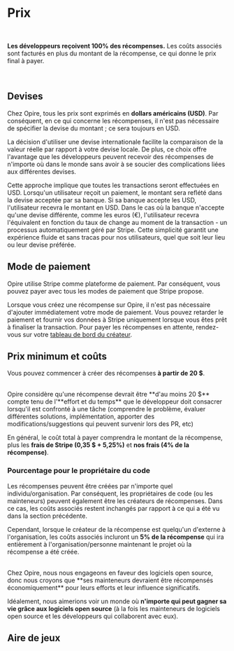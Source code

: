 
# Prix

<br/>

<InfoPanel>**Les développeurs reçoivent 100% des récompenses.** Les coûts associés sont facturés en plus du montant de la récompense, ce qui donne le prix final à payer.</InfoPanel>

<br/>

## Devises

Chez Opire, tous les prix sont exprimés en **dollars américains (USD)**. Par conséquent, en ce qui concerne les récompenses, il n'est pas nécessaire de spécifier la devise du montant ; ce sera toujours en USD.

La décision d'utiliser une devise internationale facilite la comparaison de la valeur réelle par rapport à votre devise locale. De plus, ce choix offre l'avantage que les développeurs peuvent recevoir des récompenses de n'importe où dans le monde sans avoir à se soucier des complications liées aux différentes devises.

Cette approche implique que toutes les transactions seront effectuées en USD. Lorsqu'un utilisateur reçoit un paiement, le montant sera reflété dans la devise acceptée par sa banque. Si sa banque accepte les USD, l'utilisateur recevra le montant en USD. Dans le cas où la banque n'accepte qu'une devise différente, comme les euros (€), l'utilisateur recevra l'équivalent en fonction du taux de change au moment de la transaction - un processus automatiquement géré par Stripe. Cette simplicité garantit une expérience fluide et sans tracas pour nos utilisateurs, quel que soit leur lieu ou leur devise préférée.

## Mode de paiement

Opire utilise Stripe comme plateforme de paiement. Par conséquent, vous pouvez payer avec tous les modes de paiement que Stripe propose.

Lorsque vous créez une récompense sur Opire, il n'est pas nécessaire d'ajouter immédiatement votre mode de paiement. Vous pouvez retarder le paiement et fournir vos données à Stripe uniquement lorsque vous êtes prêt à finaliser la transaction. Pour payer les récompenses en attente, rendez-vous sur votre [tableau de bord du créateur](https://app.opire.dev/dashboard/creator/rewards).

## Prix minimum et coûts

Vous pouvez commencer à créer des récompenses **à partir de 20 $**.

<br/>
<InfoPanel>Opire considère qu'une récompense devrait être **d'au moins 20 $** compte tenu de l'**effort et du temps** que le développeur doit consacrer lorsqu'il est confronté à une tâche <DimmedText>(comprendre le problème, évaluer différentes solutions, implémentation, apporter des modifications/suggestions qui peuvent survenir lors des PR, etc)</DimmedText></InfoPanel>
<br/>

En général, le coût total à payer comprendra le montant de la récompense, plus les **frais de Stripe (0,35 $ + 5,25%)** et **nos frais (4% de la récompense)**.

### Pourcentage pour le propriétaire du code

Les récompenses peuvent être créées par n'importe quel individu/organisation. Par conséquent, les propriétaires de code (ou les mainteneurs) peuvent également être les créateurs de récompenses. Dans ce cas, les coûts associés restent inchangés par rapport à ce qui a été vu dans la section précédente.

Cependant, lorsque le créateur de la récompense est quelqu'un d'externe à l'organisation, les coûts associés incluront un **5% de la récompense** qui ira entièrement à l'organisation/personne maintenant le projet où la récompense a été créée.

<br/>
<InfoPanel>
Chez Opire, nous nous engageons en faveur des logiciels open source, donc nous croyons que **ses mainteneurs devraient être récompensés économiquement** pour leurs efforts et leur influence significatifs.

Idéalement, nous aimerions voir un monde où **n'importe qui peut gagner sa vie grâce aux logiciels open source** (à la fois les mainteneurs de logiciels open source et les développeurs qui collaborent avec eux).
</InfoPanel>
<br/>

## Aire de jeux
<br/>

<RewardCalculator/>

